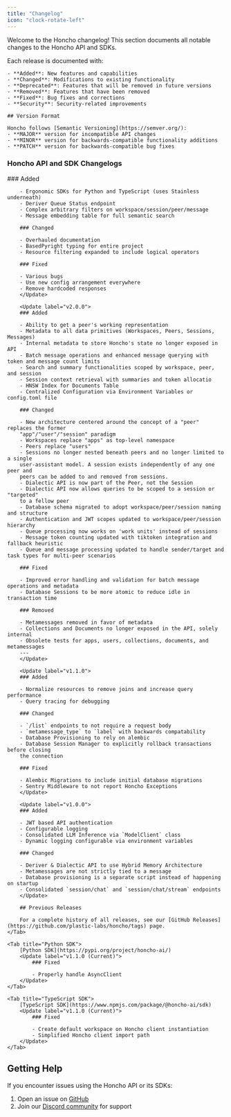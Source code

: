 ```yaml
---
title: "Changelog"
icon: "clock-rotate-left"
---
```


Welcome to the Honcho changelog! This section documents all notable changes to the Honcho API and SDKs.


<Accordion title="How to Read This Changelog">
    Each release is documented with:

    - **Added**: New features and capabilities
    - **Changed**: Modifications to existing functionality
    - **Deprecated**: Features that will be removed in future versions
    - **Removed**: Features that have been removed
    - **Fixed**: Bug fixes and corrections
    - **Security**: Security-related improvements

    ## Version Format

    Honcho follows [Semantic Versioning](https://semver.org/):
    - **MAJOR** version for incompatible API changes
    - **MINOR** version for backwards-compatible functionality additions
    - **PATCH** version for backwards-compatible bug fixes
</Accordion>

### Honcho API and SDK Changelogs
<Tabs>
    <Tab title="Honcho API">
        <Update label="v2.0.1 (Current)">
        ### Added

        - Ergonomic SDKs for Python and TypeScript (uses Stainless underneath)
        - Deriver Queue Status endpoint
        - Complex arbitrary filters on workspace/session/peer/message
        - Message embedding table for full semantic search

        ### Changed

        - Overhauled documentation
        - BasedPyright typing for entire project
        - Resource filtering expanded to include logical operators

        ### Fixed

        - Various bugs
        - Use new config arrangement everywhere
        - Remove hardcoded responses
        </Update>

        <Update label="v2.0.0">
        ### Added

        - Ability to get a peer's working representation
        - Metadata to all data primitives (Workspaces, Peers, Sessions, Messages)
        - Internal metadata to store Honcho's state no longer exposed in API
        - Batch message operations and enhanced message querying with token and message count limits
        - Search and summary functionalities scoped by workspace, peer, and session
        - Session context retrieval with summaries and token allocatio
        - HNSW Index for Documents Table
        - Centralized Configuration via Environment Variables or config.toml file

        ### Changed

        - New architecture centered around the concept of a "peer" replaces the former
        "app"/"user"/"session" paradigm
        - Workspaces replace "apps" as top-level namespace
        - Peers replace "users"
        - Sessions no longer nested beneath peers and no longer limited to a single
        user-assistant model. A session exists independently of any one peer and
        peers can be added to and removed from sessions.
        - Dialectic API is now part of the Peer, not the Session
        - Dialectic API now allows queries to be scoped to a session or "targeted"
        to a fellow peer
        - Database schema migrated to adopt workspace/peer/session naming and structure
        - Authentication and JWT scopes updated to workspace/peer/session hierarchy
        - Queue processing now works on 'work units' instead of sessions
        - Message token counting updated with tiktoken integration and fallback heuristic
        - Queue and message processing updated to handle sender/target and task types for multi-peer scenarios

        ### Fixed

        - Improved error handling and validation for batch message operations and metadata
        - Database Sessions to be more atomic to reduce idle in transaction time

        ### Removed

        - Metamessages removed in favor of metadata
        - Collections and Documents no longer exposed in the API, solely internal
        - Obsolete tests for apps, users, collections, documents, and metamessages
        ---
        </Update>

        <Update label="v1.1.0">
        ### Added

        - Normalize resources to remove joins and increase query performance
        - Query tracing for debugging

        ### Changed

        - `/list` endpoints to not require a request body
        - `metamessage_type` to `label` with backwards compatability
        - Database Provisioning to rely on alembic
        - Database Session Manager to explicitly rollback transactions before closing
        the connection

        ### Fixed

        - Alembic Migrations to include initial database migrations
        - Sentry Middleware to not report Honcho Exceptions
        </Update>

        <Update label="v1.0.0">
        ### Added

        - JWT based API authentication
        - Configurable logging
        - Consolidated LLM Inference via `ModelClient` class
        - Dynamic logging configurable via environment variables

        ### Changed

        - Deriver & Dialectic API to use Hybrid Memory Architecture
        - Metamessages are not strictly tied to a message
        - Database provisioning is a separate script instead of happening on startup
        - Consolidated `session/chat` and `session/chat/stream` endpoints
        </Update>

        ## Previous Releases

        For a complete history of all releases, see our [GitHub Releases](https://github.com/plastic-labs/honcho/tags) page.
    </Tab>

    <Tab title="Python SDK">
        [Python SDK](https://pypi.org/project/honcho-ai/)
        <Update label="v1.1.0 (Current)">
            ### Fixed

            - Properly handle AsyncClient
        </Update>
    </Tab>

    <Tab title="TypeScript SDK">
        [TypeScript SDK](https://www.npmjs.com/package/@honcho-ai/sdk)
        <Update label="v1.1.0 (Current)">
            ### Fixed

            - Create default workspace on Honcho client instantiation
            - Simplified Honcho client import path
        </Update>
    </Tab>
</Tabs>

## Getting Help

If you encounter issues using the Honcho API or its SDKs:

1. Open an issue on [GitHub](https://github.com/plastic-labs/honcho/issues)
2. Join our [Discord community](http://discord.gg/plasticlabs) for support 
